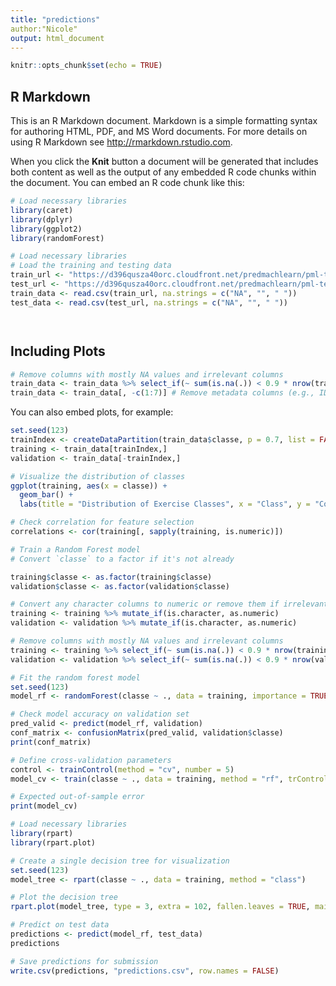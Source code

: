 ```yaml
---
title: "predictions"
author:"Nicole"
output: html_document
---
```


```r
knitr::opts_chunk$set(echo = TRUE)
```

## R Markdown

This is an R Markdown document. Markdown is a simple formatting syntax for authoring HTML, PDF, and MS Word documents. For more details on using R Markdown see <http://rmarkdown.rstudio.com>.

When you click the **Knit** button a document will be generated that includes both content as well as the output of any embedded R code chunks within the document. You can embed an R code chunk like this:

```r
# Load necessary libraries
library(caret)
library(dplyr)
library(ggplot2)
library(randomForest)


```
```r
# Load necessary libraries
# Load the training and testing data
train_url <- "https://d396qusza40orc.cloudfront.net/predmachlearn/pml-training.csv"
test_url <- "https://d396qusza40orc.cloudfront.net/predmachlearn/pml-testing.csv"
train_data <- read.csv(train_url, na.strings = c("NA", "", " "))
test_data <- read.csv(test_url, na.strings = c("NA", "", " "))




```
## Including Plots

```r

# Remove columns with mostly NA values and irrelevant columns
train_data <- train_data %>% select_if(~ sum(is.na(.)) < 0.9 * nrow(train_data))
train_data <- train_data[, -c(1:7)] # Remove metadata columns (e.g., ID)

```


You can also embed plots, for example:

```r
set.seed(123)
trainIndex <- createDataPartition(train_data$classe, p = 0.7, list = FALSE)
training <- train_data[trainIndex,]
validation <- train_data[-trainIndex,]

```


```r
# Visualize the distribution of classes
ggplot(training, aes(x = classe)) +
  geom_bar() +
  labs(title = "Distribution of Exercise Classes", x = "Class", y = "Count")

# Check correlation for feature selection
correlations <- cor(training[, sapply(training, is.numeric)])

```
```r
# Train a Random Forest model
# Convert `classe` to a factor if it's not already

training$classe <- as.factor(training$classe)
validation$classe <- as.factor(validation$classe)

# Convert any character columns to numeric or remove them if irrelevant
training <- training %>% mutate_if(is.character, as.numeric)
validation <- validation %>% mutate_if(is.character, as.numeric)

# Remove columns with mostly NA values and irrelevant columns
training <- training %>% select_if(~ sum(is.na(.)) < 0.9 * nrow(training))
validation <- validation %>% select_if(~ sum(is.na(.)) < 0.9 * nrow(validation))

# Fit the random forest model
set.seed(123)
model_rf <- randomForest(classe ~ ., data = training, importance = TRUE)

# Check model accuracy on validation set
pred_valid <- predict(model_rf, validation)
conf_matrix <- confusionMatrix(pred_valid, validation$classe)
print(conf_matrix)

```

```r
# Define cross-validation parameters
control <- trainControl(method = "cv", number = 5)
model_cv <- train(classe ~ ., data = training, method = "rf", trControl = control)

# Expected out-of-sample error
print(model_cv)

```

```r
# Load necessary libraries
library(rpart)
library(rpart.plot)

# Create a single decision tree for visualization
set.seed(123)
model_tree <- rpart(classe ~ ., data = training, method = "class")

# Plot the decision tree
rpart.plot(model_tree, type = 3, extra = 102, fallen.leaves = TRUE, main = "Decision Tree for Classe Prediction")

```



```r
# Predict on test data
predictions <- predict(model_rf, test_data)
predictions

```

```r
# Save predictions for submission
write.csv(predictions, "predictions.csv", row.names = FALSE)

```

